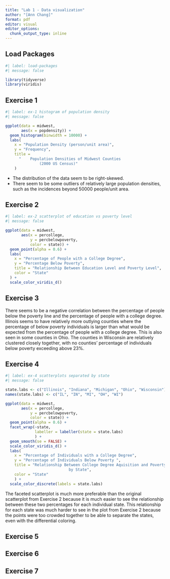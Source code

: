 ```yaml
---
title: "Lab 1 - Data visualization"
author: "[Ann Chang]"
format: pdf
editor: visual
editor_options: 
  chunk_output_type: inline
---
```


## Load Packages

```r
#| label: load-packages
#| message: false

library(tidyverse)
library(viridis)

```

## Exercise 1

```r
#| label: ex-1 histogram of population density
#| message: false

ggplot(data = midwest, 
       aes(x = popdensity)) +
  geom_histogram(binwidth = 10000) +
  labs(
    x = "Population Density (person/unit area)",
    y = "Frequency",
    title = 
      "    Population Densities of Midwest Counties
               (2000 US Census)"
    )

```
- The distribution of the data seem to be right-skewed.
- There seem to be some outliers of relatively large population densities, such
as the incidences beyond 50000 people/unit area. 

## Exercise 2


```r
#| label: ex-2 scatterplot of education vs poverty level
#| message: false

ggplot(data = midwest, 
       aes(x = percollege,
           y = percbelowpoverty,
           color = state)) +
  geom_point(alpha = 0.6) +
  labs(
    x = "Percentage of People with a College Degree",
    y = "Percentage Below Poverty",
    title = "Relationship Between Education Level and Poverty Level",
    color = "State"
  ) +
  scale_color_viridis_d()

```

## Exercise 3

There seems to be a negative correlation between the percentage of people below the poverty line and the percentage of people with a college degree. Illinois 
seems to have relatively more outlying counties where the percentage of below poverty individuals is larger than what would be expected from the percentage of people with a college degree. This is also seen in some counties in Ohio. The counties in Wisconsin are relatively clustered closely together, with no counties' percentage of individuals below poverty exceeding above 23%. 

## Exercise 4

```r
#| label: ex-4 scatterplots separated by state
#| message: false

state.labs <- c("Illinois", "Indiana", "Michigan", "Ohio", "Wisconsin")
names(state.labs) <- c("IL", "IN", "MI", "OH", "WI")

ggplot(data = midwest, 
       aes(x = percollege,
           y = percbelowpoverty,
           color = state)) +
  geom_point(alpha = 0.6) +
  facet_wrap(~state, 
             labeller = labeller(state = state.labs)
             ) +
  geom_smooth(se = FALSE) +
  scale_color_viridis_d() +
  labs(
    x = "Percentage of Individuals with a College Degree",
    y = "Percentage of Individuals Below Poverty ",
    title = "Relationship Between College Degree Aquisition and Poverty Level,
                            by State",
    color = "State"
    ) +
  scale_color_discrete(labels = state.labs)
```
The faceted scatterplot is much more preferable than the original scatterplot
from Exercise 2 because it is much easier to see the relationship between these
two percentages for each individual state. This relationship for each state was
much harder to see in the plot from Exercise 2 because the points were too crowded together to be able to separate the states, even with the differential coloring. 

## Exercise 5

## Exercise 6

## Exercise 7
